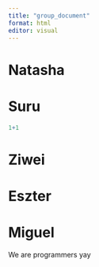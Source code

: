 ```yaml
---
title: "group_document"
format: html
editor: visual
---
```


# Natasha

# Suru

```r
1+1
```

# Ziwei

# Eszter

# Miguel

We are programmers yay

```r

```

```r

```
